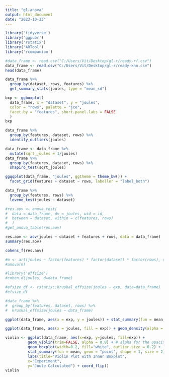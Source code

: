 ```yaml
---
title: "gl-anova"
output: html_document
date: "2023-10-23"
---
```



```r
library('tidyverse')
library('ggpubr')
library('rstatix')
library('ARTool')
library('rcompanion')
```


```r
#data_frame <- read.csv("C:/Users/Vit/Desktop/gl-r/ready-rf.csv")
data_frame <- read.csv("C:/Users/Vit/Desktop/gl-r/ready-knn.csv")
head(data_frame)
```

```r
data_frame %>%
  group_by(dataset, rows, features) %>%
  get_summary_stats(joules, type = "mean_sd")
```

```r
bxp <- ggboxplot(
  data_frame, x = "dataset", y = "joules",
  color = "rows", palette = "jco",
  facet.by = "features", short.panel.labs = FALSE
  )
bxp
```

```r
data_frame %>%
  group_by(features, dataset, rows) %>%
  identify_outliers(joules)
```

```r
data_frame <- data_frame %>%
  mutate(sqrt_joules = 1/joules)
data_frame %>%
  group_by(features, dataset, rows) %>%
  shapiro_test(sqrt_joules)
```

```r
ggqqplot(data_frame, "joules", ggtheme = theme_bw()) +
  facet_grid(features + dataset ~ rows, labeller = "label_both")
```

```r
data_frame %>%
  group_by(features, rows) %>%
  levene_test(joules ~ dataset)
```

```r
#res.aov <- anova_test(
#  data = data_frame, dv = joules, wid = id,
#  between = dataset, within = c(features, rows)
#  )
#get_anova_table(res.aov)
```

```r
res.aov <- aov(joules ~ dataset + features + rows, data = data_frame)
summary(res.aov)
```

```r
cohens_f(res.aov)
```

```r
#m <- art(joules ~ factor(features) * factor(dataset) * factor(rows), data=data_frame)
#anova(m)
```

```r
#library('effsize')
#cohen.d(joules, d=data_frame)
```

```r
#efsize_df <- rstatix::kruskal_effsize(joules ~ exp, data=data_frame)
#efsize_df

#data_frame %>%
#  group_by(features, dataset, rows) %>%
#  kruskal_effsize(joules ~ data_frame)
```

```r
ggplot(data_frame, aes(x = exp, y = joules)) + stat_summary(fun = mean, geom = "bar") + coord_flip()
```

```r
ggplot(data_frame, aes(x = joules, fill = exp)) + geom_density(alpha = 0.5)
```

```r
violin <- ggplot(data_frame, aes(x=exp, y=joules, fill=exp)) +
          geom_violin(trim=FALSE, alpha = 0.8) + # alpha for the opacity
          geom_boxplot(width=0.2, fill="white", outlier.size = 0.2) +
          stat_summary(fun = mean, geom = "point", shape = 1, size = 2) +
          labs(title="Violin Plot with Inner Boxplot",
          x="Experiment",
          y="Joule Calculated") + coord_flip()
violin
```





